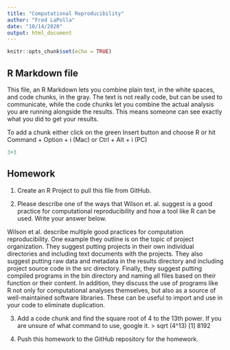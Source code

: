 ```yaml
---
title: "Computational Reproducibility"
author: "Fred LaPolla"
date: "10/14/2020"
output: html_document
---
```


```r
knitr::opts_chunk$set(echo = TRUE)
```

## R Markdown file

This file, an R Markdown lets you combine plain text, in the white spaces, and code chunks, in the gray. The text is not really code, but can be used to communicate, while the code chunks let you combine the actual analysis you are running alongside the results. This means someone can see exactly what you did to get your results.

To add a chunk either click on the green Insert button and choose R or hit Command + Option + i (Mac) or Ctrl + Alt + i (PC)

```r
3+3
```

## Homework

1) Create an R Project to pull this file from GitHub. 

2) Please describe one of the ways that Wilson et. al. suggest is a good practice for computational reproducibility and how a tool like R can be used. Write your answer below.

Wilson et al. describe multiple good practices for computation reproducibility. One example they outline is on the topic of project organization. They suggest putting projects in their own individual directories and including text documents with the projects. They also suggest putting raw data and metadata in the results directory and including project source code in the src directory. Finally, they suggest putting compiled programs in the bin directory and naming all files based on their function or their content. In addition, they discuss the use of programs like R not only for computational analyses themselves, but also as a source of well-maintained software libraries. These can be useful to import and use in your code to eliminate duplication.


3) Add a code chunk and find the square root of 4 to the 13th power. If you are unsure of what command to use, google it. 
> sqrt (4^13)
[1] 8192

4) Push this homework to the GitHub repository for the homework. 





